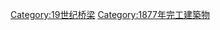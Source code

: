 {{Commonscat|Bridges completed in 1877}}
{{Cat nav 10years|19世纪桥梁|1877||年完工橋梁}}

[[Category:19世纪桥梁|Category:19世纪桥梁]]
[[Category:1877年完工建築物|Category:1877年完工建築物]]